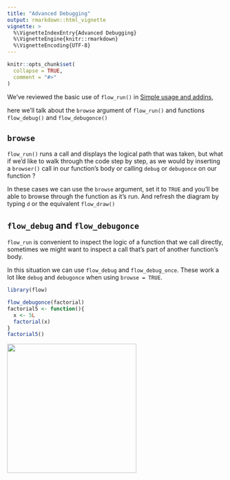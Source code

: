```yaml
---
title: "Advanced Debugging"
output: rmarkdown::html_vignette
vignette: >
  %\VignetteIndexEntry{Advanced Debugging}
  %\VignetteEngine{knitr::rmarkdown}
  %\VignetteEncoding{UTF-8}
---
```


```r
knitr::opts_chunk$set(
  collapse = TRUE,
  comment = "#>"
)
```

We've reviewed the basic use of `flow_run()` in [Simple usage and addins](articles/V01_simple_usage.html),

here we'll talk about the `browse` argument of `flow_run()` and functions
`flow_debug()` and `flow_debugonce()`

## `browse`

`flow_run()` runs a call and displays the logical path that was taken, but what
if we'd like to walk through the code step by step, as we would by inserting a 
`browser()` call in our function's body or calling `debug` or `debugonce` on our
function ?

In these cases we can use the `browse` argument, set it to `TRUE` and you'll
be able to browse through the function as it's run. And refresh the diagram
by typing `d` or the equivalent `flow_draw()`

## `flow_debug` and `flow_debugonce`

`flow_run` is convenient to inspect the logic of a function that we call directly,
sometimes we might want to inspect a call that's part of another function's body.

In this situation we can use `flow_debug` and `flow_debug_once`. These work a lot
like `debug` and `debugonce` when using `browse = TRUE`.

```r
library(flow)

flow_debugonce(factorial)
factorial5 <- function(){
  x <- 5L
  factorial(x)
}
factorial5()
```


<img src="flow_debugonce.png" alt="" width="300"/>
